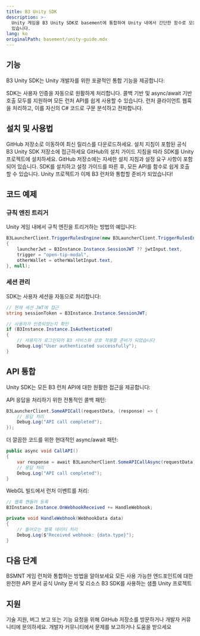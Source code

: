 ```yaml
---
title: B3 Unity SDK
description: >-
  Unity 게임을 B3 Unity SDK로 basement에 통합하여 Unity 내에서 간단한 함수로 모든 런처 기능에 쉽게 접근할 수
  있습니다.
lang: ko
originalPath: basement/unity-guide.mdx
---
```

## 기능

B3 Unity SDK는 Unity 개발자를 위한 포괄적인 통합 기능을 제공합니다:

<CardGroup cols={1}>
  <Card title="세션 관리" icon="user-check">
    SDK는 사용자 인증을 자동으로 원활하게 처리합니다.
  </Card>
  
  <Card title="함수로서의 API" icon="code">
    콜백 기반 및 async/await 기반 호출 모두를 지원하며 모든 런처 API를 쉽게 사용할 수 있습니다.
  </Card>
  
  <Card title="WebGL을 위한 웹훅" icon="webhook">
    런처 클라이언트 웹훅을 처리하고, 이를 자신의 C# 코드로 구문 분석하고 전파합니다.
  </Card>
</CardGroup>

## 설치 및 사용법

<Steps>
<Step title="SDK 다운로드">
  GitHub 저장소로 이동하여 최신 릴리스를 다운로드하세요.
  
  <Card title="Unity SDK 받기" icon="download" href="https://github.com/b3-fun/b3-unity-sdk" cta="GitHub에서 다운로드" horizontal>
    설치 지침이 포함된 공식 B3 Unity SDK 저장소에 접근하세요
  </Card>
</Step>

<Step title="Unity 프로젝트에 설치">
  GitHub의 설치 가이드 지침을 따라 SDK를 Unity 프로젝트에 설치하세요.
  
  <Note>
  GitHub 저장소에는 자세한 설치 지침과 설정 요구 사항이 포함되어 있습니다.
  </Note>
</Step>

<Step title="SDK 초기화">
  SDK를 설치하고 설정 가이드를 따른 후, 모든 API를 함수로 쉽게 호출할 수 있습니다.
  
  <Check>
  Unity 프로젝트가 이제 B3 런처와 통합할 준비가 되었습니다!
  </Check>
</Step>
</Steps>

## 코드 예제

### 규칙 엔진 트리거

Unity 게임 내에서 규칙 엔진을 트리거하는 방법의 예입니다:

```csharp Unity C# Example
B3LauncherClient.TriggerRulesEngine(new B3LauncherClient.TriggerRulesEngineBody
{
    launcherJwt = B3Instance.Instance.SessionJWT ?? jwtInput.text,
    trigger = "open-tip-modal",
    otherWallet = otherWalletInput.text,
}, null);
```

### 세션 관리

SDK는 사용자 세션을 자동으로 처리합니다:

```csharp Session Example
// 현재 세션 JWT에 접근
string sessionToken = B3Instance.Instance.SessionJWT;

// 사용자가 인증되었는지 확인
if (B3Instance.Instance.IsAuthenticated)
{
    // 사용자가 로그인되어 B3 서비스와 상호 작용할 준비가 되었습니다
    Debug.Log("User authenticated successfully");
}
```

## API 통합

Unity SDK는 모든 B3 런처 API에 대한 원활한 접근을 제공합니다:

<AccordionGroup>
<Accordion title="콜백 기반 호출">
  API 응답을 처리하기 위한 전통적인 콜백 패턴:
  
  ```csharp
  B3LauncherClient.SomeAPICall(requestData, (response) => {
      // 응답 처리
      Debug.Log("API call completed");
  });
  ```
</Accordion>

<Accordion title="Async/Await 호출">
  더 깔끔한 코드를 위한 현대적인 async/await 패턴:
  
  ```csharp
  public async void CallAPI()
  {
      var response = await B3LauncherClient.SomeAPICallAsync(requestData);
      // 응답 처리
      Debug.Log("API call completed");
  }
  ```
</Accordion>

<Accordion title="WebGL 웹훅">
  WebGL 빌드에서 런처 이벤트를 처리:
  
  ```csharp
  // 웹훅 핸들러 등록
  B3Instance.Instance.OnWebhookReceived += HandleWebhook;
  
  private void HandleWebhook(WebhookData data)
  {
      // 들어오는 웹훅 데이터 처리
      Debug.Log($"Received webhook: {data.type}");
  }
  ```
</Accordion>
</AccordionGroup>

## 다음 단계

<CardGroup cols={2}>
  <Card title="게임 런처 가이드" icon="rocket" href="/basement/game-launcher">
    BSMNT 게임 런처와 통합하는 방법을 알아보세요
  </Card>
  
  <Card title="BSMNT API 문서" icon="book" href="https://docs.basement.fun/api">
    모든 사용 가능한 엔드포인트에 대한 완전한 API 문서
  </Card>
  
  <Card title="Unity 문서" icon="external-link" href="https://docs.unity3d.com/">
    공식 Unity 문서 및 리소스
  </Card>
  
  <Card title="예제 프로젝트" icon="folder" href="https://github.com/b3-fun/unity-examples">
    B3 SDK를 사용하는 샘플 Unity 프로젝트
  </Card>
</CardGroup>

## 지원

<Info>
기술 지원, 버그 보고 또는 기능 요청을 위해 GitHub 저장소를 방문하거나 개발자 커뮤니티에 문의하세요.
</Info>

<Card title="Unity SDK 지원 받기" icon="help-circle" href="https://github.com/b3-fun/b3-unity-sdk/issues" cta="GitHub 이슈" horizontal>
  개발자 커뮤니티에서 문제를 보고하거나 도움을 받으세요
</Card>
